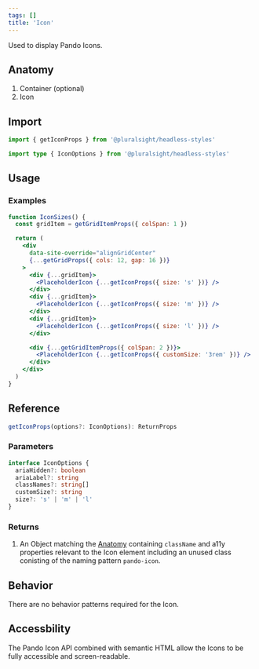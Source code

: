 ```yaml
---
tags: []
title: 'Icon'
---
```



<p className="size-xxl">Used to display Pando Icons.</p>

<DocsLinkBar
  github="https://github.com/pluralsight/pando/tree/main/packages/headless-styles/src/components/Icon"
  figma="https://www.figma.com/file/ZmH4XsZS5WnKeo28ylM5x1/Pando-UI-kit-(Web)?node-id=1214%3A50560&t=YLA3FBYLefNvfeuf-0"
/>

## Anatomy

1. Container (optional)
2. Icon

## Import

```javascript
import { getIconProps } from '@pluralsight/headless-styles'
```

```typescript
import type { IconOptions } from '@pluralsight/headless-styles'
```

## Usage

### Examples

```jsx live
function IconSizes() {
  const gridItem = getGridItemProps({ colSpan: 1 })

  return (
    <div
      data-site-override="alignGridCenter"
      {...getGridProps({ cols: 12, gap: 16 })}
    >
      <div {...gridItem}>
        <PlaceholderIcon {...getIconProps({ size: 's' })} />
      </div>
      <div {...gridItem}>
        <PlaceholderIcon {...getIconProps({ size: 'm' })} />
      </div>
      <div {...gridItem}>
        <PlaceholderIcon {...getIconProps({ size: 'l' })} />
      </div>

      <div {...getGridItemProps({ colSpan: 2 })}>
        <PlaceholderIcon {...getIconProps({ customSize: '3rem' })} />
      </div>
    </div>
  )
}
```

## Reference

```typescript
getIconProps(options?: IconOptions): ReturnProps
```

### Parameters

```typescript
interface IconOptions {
  ariaHidden?: boolean
  ariaLabel?: string
  classNames?: string[]
  customSize?: string
  size?: 's' | 'm' | 'l'
}
```

### Returns

1. An Object matching the [Anatomy](#anatomy) containing `className` and a11y properties relevant to the Icon element including an unused class conisting of the naming pattern `pando-icon`.

## Behavior

There are no behavior patterns required for the Icon.

## Accessbility

The Pando Icon API combined with semantic HTML allow the Icons to be fully accessible and screen-readable.
